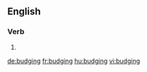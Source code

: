==English==

===Verb===
{{head|en}}

# {{present participle of|budge|lang=en}}

[[de:budging]]
[[fr:budging]]
[[hu:budging]]
[[vi:budging]]